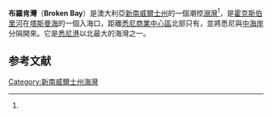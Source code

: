 {{Geobox
|type          = waterbody
|name          = Broken Bay
|native_name   =
|other_name    =
|category      = 潮控溺灣<ref name="roy">{{cite journal |author1=Roy, P. S |author2=Williams, R. J |author3=Jones, A. R |author4=Yassini, I |year=2001 |title=Structure and Function of South-east Australian Estuaries |journal=[[Estuarine,_Coastal_and_Shelf_Science|Estuarine, Coastal and Shelf Science]] |volume=53 |issue=3 |pages=351–384 |doi=10.1006/ecss.2001.0796|display-authors=etal|bibcode=2001ECSS...53..351R }}</ref>
|native_category =
|category_hide =
|image         = Hawkesbury River, Northern Sydney aerial.jpg
|image_size    =
|image_alt     =
|image_caption = 布羅肯灣航拍圖
|official_name =
|etymology     =
|country       = [[澳大利亞|澳大利亞]]
|state         = [[新南威爾士|新南威爾士]]
|region        = [[悉尼|悉尼]]
|region1       = [[中海岸_(新南威爾斯州)|中海岸]]
|district      =
|municipality  =
|parent        =
|source        = [[霍克斯伯里河|霍克斯伯里河]]
|source_location=
|source_elevation=
|source_lat_d  =
|source_lat_m  =
|source_lat_s  =
|source_lat_NS =
|source_long_d =
|source_long_m =
|source_long_s =
|source_long_EW=
|source1       = [[布里斯班灣|布里斯班灣]]
|source2       = [[皮特沃特|皮特沃特]]
|mouth         = [[塔斯曼海|塔斯曼海]]
|mouth_location= Box Head和Barrenjoey Head
|mouth_elevation=
|mouth_lat_d   = 33
|mouth_lat_m   = 34
|mouth_lat_s   = 07
|mouth_lat_NS  = S
|mouth_long_d  = 151
|mouth_long_m  = 19
|mouth_long_s  = 00
|mouth_long_EW = E
|length        =
|width         =
|area          = 17.1
|depth         = 9.8
|max-depth     =
|volume        = 167615
|watershed     = 12.9
|discharge_location =
|discharge     =
|discharge_max =
|discharge_min =
|shore         =
|salinity      =
|frozen        =
|islands       = [[Lion_Island_(New_South_Wales)|Lion Island]]
|free          =
|map           =
|footnotes     =
|website       = {{URL|http://www.environment.nsw.gov.au/estuaries/stats/BrokenBay.htm|NSW Environment and Heritage webpage}}
}}
'''布羅肯灣'''（'''Broken Bay'''）是澳大利亞[[新南威爾士州|新南威爾士州]]的一個潮控[[溺灣|溺灣]]<ref name="roy"/>，是[[霍克斯伯里河|霍克斯伯里河]]在[[塔斯曼海|塔斯曼海]]的一個入海口，距離[[悉尼商業中心區|悉尼商業中心區]]北部只有{{convert|50|km}}，並將悉尼與[[中海岸_(新南威爾斯州)|中海岸]]分隔開來。它是[[悉尼港|悉尼港]]以北最大的海灣之一。 

==参考文献==
{{reflist}}

[[Category:新南威爾士州海灣|Category:新南威爾士州海灣]]